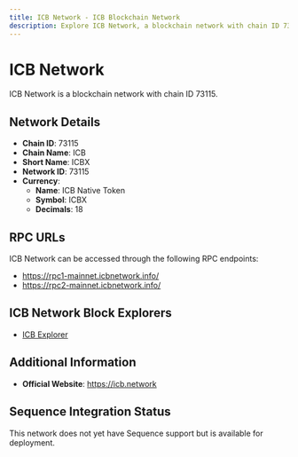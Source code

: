 ```yaml
--- 
title: ICB Network - ICB Blockchain Network
description: Explore ICB Network, a blockchain network with chain ID 73115. Learn about its native currency, ICB Native Token, and how to interact with the network.
---
```


# ICB Network

ICB Network is a blockchain network with chain ID 73115.

## Network Details

- **Chain ID**: 73115
- **Chain Name**: ICB
- **Short Name**: ICBX
- **Network ID**: 73115
- **Currency**: 
  - **Name**: ICB Native Token
  - **Symbol**: ICBX
  - **Decimals**: 18

## RPC URLs

ICB Network can be accessed through the following RPC endpoints:

- https://rpc1-mainnet.icbnetwork.info/
- https://rpc2-mainnet.icbnetwork.info/

## ICB Network Block Explorers

- [ICB Explorer](https://icbscan.io)

## Additional Information

- **Official Website**: https://icb.network

## Sequence Integration Status

This network does not yet have Sequence support but is available for deployment.
